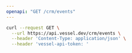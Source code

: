 ```yaml
---
openapi: "GET /crm/events"
---
```


<RequestExample>

```bash Request
curl --request GET \
  --url https://api.vessel.dev/crm/events \
  --header 'Content-Type: application/json' \
  --header 'vessel-api-token: '
```

</RequestExample>
